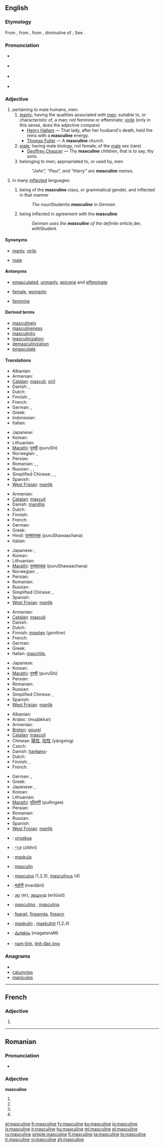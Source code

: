 {{wikipedia}}
==English==

===Etymology===
From {{etyl|fro}} {{term|masculin}}, from {{etyl|la}} {{term|masculinus}}, from {{term|masculus||male, manly}}, diminutive of {{term|mas||a male}}; See {{term|male}}.

===Pronunciation===
* {{a|RP}} {{IPA|/ˈmæskjʊlɪn/|/ˈmæskjəlɪn/}}
* {{a|US}} {{IPA|/ˈmæskjuːlɪn/|/ˈmæskjəlɪn/}}
* {{a|AusE}} {{IPA|/ˈmæskjələn/}}
* {{audio|en-us-masculine.ogg|Audio (US)}}

===Adjective===
{{en-adj}}

# pertaining to male humans, men:
## [[manly]]; having the qualities associated with [[man|men]]; suitable to, or characteristic of, a man; not feminine or effeminate; [[virile]] (only in this sense, does the adjective compare)
##* [[w:Henry Hallam|Henry Hallam]] — That lady, after her husband's death, held the reins with a '''masculine''' energy.
##* [[w:Thomas Fuller|Thomas Fuller]] — A '''masculine''' church.
## [[male]]; having male biology, not female; of the [[male]] sex (rare)
##* [[w:Geoffrey Chaucer|Geoffrey Chaucer]] — Thy '''masculine''' children, that is to say, thy sons.
## belonging to men; appropriated to, or used by, men
##: ''“John”, “Paul”, and “Harry” are '''masculine''' names.''
# {{grammar}} in many [[inflected]] languages:
## {{context|of a [[noun]]}} being of the '''masculine''' class, or grammatical gender, and inflected in that manner
##: ''The noun ''Student'' is '''masculine''' in German.''
## {{context|of some other parts of speech}} being inflected in agreement with the '''masculine'''
##: ''German uses the '''masculine''' of the definite article, ''der'', with ''Student''.''

====Synonyms====
* {{sense|having qualities of male gender}} [[manly]], [[virile]]
* {{sense|of the male sex}} [[male]]

====Antonyms====
* {{sense|having qualities of male gender}} [[emasculated]], [[unmanly]], [[epicene]] and [[effeminate]]
* {{sense|of the male sex}} [[female]], [[womanly]]
* {{sense|grammar}} [[feminine]]

====Derived terms====
* [[masculinely]]
* [[masculineness]]
* [[masculinity]]
* [[masculinization]]
* [[demasculinization]]
* [[emasculate]]

====Translations====
{{trans-top|having male qualities, not feminine or effeminate.}}
* Albanian: {{t-|sq|mashkullor|xs=Albanian}}
* Armenian: {{t-|hy|առնական|tr=aṙnakan}}
* [[Catalan]]: [[masculí]], [[viril]]
* Danish: {{t-|da|maskulin}}, {{t-|da|mandig}}
* Dutch: {{t+|nl|mannelijk}}
* Finnish: {{t-|fi|miehekäs}}, {{t-|fi|maskuliininen}}
* French: {{t+|fr|masculin}}
* German: {{t+|de|männlich}}, {{t+|de|maskulin}}
* Greek: {{t+|el|ανδρικός|m|tr=andrikós}}
* Indonesian: {{t-|id|maskulin|xs=Indonesian}}
* Italian: {{t-|it|masculino|m}}
{{trans-mid}}
* Japanese: {{t|ja|男性的な|tr=だんせいてきな}}
* Korean: {{t-|ko|남자 같은|tr=namja gateun|sc=Hang}}
* Lithuanian: {{t+|lt|vyriškas|xs=Lithuanian}}
* [[Marathi]]: [[पुरुषी]] (puruShi)
* Norwegian: {{t-|no|maskulin}},  {{t-|no|mandig}}
* Persian: {{t|fa|مردانه|tr=mardâna|xs=Persian}}
* Romanian: {{t-|ro|masculin}}, {{t+|ro|bărbătesc}}, {{t+|ro|viril}}
* Russian: {{t+|ru|мужской|tr=mužskój}}, {{t+|ru|мужеподобный|tr=mužepodóbnyj}}, {{t-|ru|маскулинный|tr=maskulínnyj}}
* Simplified Chinese: {{tø|zh-cn|男性的}},  {{tø|zh-cn|男子气的}},  {{tø|zh-cn|男子汉的}}
* Spanish: {{t+|es|masculino|m}}
* [[West Frisian]]: [[manlik]]
{{trans-bottom}}

{{trans-top|of the male sex; biologically male, not female; manly}}
* Armenian: {{t-|hy|արական|tr=arakan}}
* [[Catalan]]: [[masculí]]
* Danish: [[mandlig]]
* Dutch: {{t+|nl|mannelijk}}
* Finnish: {{t+|fi|miespuolinen}}
* French: {{t+|fr|masculin}}
* German: {{t+|de|männlich}}
* Greek: {{t+|el|αρσενικός|m|s|tr=arsenikós}}
* Hindi: [[पुरुषवाचक]] (puruShawaachana)
* Italian: {{t-|it|masculino|m}}
{{trans-mid}}
* Japanese: {{t-|ja|男らしい|tr=otokorashii}}, {{t|ja|男の|tr=otoko no}}
* Korean: {{t-|ko|남자다운|tr=namjadaun|sc=Hang}}
* Lithuanian: {{t+|lt|vyriškas|xs=Lithuanian}}
* [[Marathi]]: [[पुरुषवाचक]] (puruShawaachana)
* Norwegian: {{t-|no|maskulin}},  {{t-|no|mandig}}
* Persian: {{t+|fa|نر|tr=nar|xs=Persian}}
* Romanian: {{t-|ro|masculin}}
* Russian: {{t+|ru|мужской|tr=mužskój}}
* Simplified Chinese: {{tø|zh-cn|男的}},  {{tø|zh-cn|男性的}}
* Spanish: {{t+|es|masculino|m}}
* [[West Frisian]]: [[manlik]]
{{trans-bottom}}

{{trans-top|belonging to males; appropriated to, or used by, males}}
* Armenian: {{t|hy|տղամարդու|tr=tġamardu}}
* [[Catalan]]: [[masculí]]
* Danish: {{t-|da|maskulin}}
* Dutch: {{t+|nl|mannelijk}}
* Finnish: [[mies#Finnish|miesten]] (''genitive'')
* French: {{t+|fr|masculin}}
* German: {{t-|de|Männer-}}
* Greek: {{t+|el|ανδρικός|m|tr=andrikós}}
* Italian: [[maschile]],
{{trans-mid}}
* Japanese: {{t|ja|男性の|tr=だんせいの}}
* Korean: {{t-|ko|남자의|tr=namjaui|sc=Hang}}
* [[Marathi]]: [[पुरुषी]] (puruShi)
* Persian: {{t|fa|مردانه|tr=mardâna|xs=Persian}}
* Romanian: {{t-|ro|masculin}}
* Russian: {{t+|ru|мужской|tr=mužskój}}
* Simplified Chinese: {{tø|zh-cn|男的}},  {{tø|zh-cn|男性的}}
* Spanish: {{t+|es|masculino|m}}
* [[West Frisian]]: [[manlik]]
{{trans-bottom}}

{{trans-top|(''grammar'') of a noun being of the masculine class, of some other parts of speech being inflected in the masculine manner}}
* Albanian: {{t-|sq|mashkullor|xs=Albanian}}
* Arabic: {{Arab|[[مذكر]]}} (muḏákkar) {{m}}
* Armenian: {{t-|hy|արական|tr=arakan}}
* [[Breton]]: [[gourel]]
* [[Catalan]]: [[masculí]]
* Chinese: [[陽性]], [[阳性]] (yángxìng)
* Czech: {{t+|cs|mužský|m}}
* Danish: [[hankøn]]s-
* Dutch: {{t+|nl|mannelijk}}
* Finnish: {{t-|fi|maskuliininen}}, {{t+|fi|maskuliini|alt=maskuliini-}}
* French: {{t+|fr|masculin}}
{{trans-mid}}
* German: {{t+|de|männlich}}, {{t+|de|maskulin}}
* Greek: {{t+|el|αρσενικός|m|s|tr=arsenikós}}
* Japanese: {{t-|ja|男性名詞|tr=danseimeishi}}, {{t+|ja|男性|tr=dansei}}
* Korean: {{t+|ko|남성|tr=namseong|sc=Hang}}
* Lithuanian: {{t+|lt|vyriškas|xs=Lithuanian}}
* [[Marathi]]: [[पुल्लिंगी]] (pullingee)
* Persian: {{t|fa|مردانه|tr=mardâna|xs=Persian}}
* Romanian: {{t-|ro|masculin}}
* Russian: {{t+|ru|мужской|tr=mužskój}}
* Spanish: {{t+|es|masculino|m}}
* [[West Frisian]]: [[manlik]]
{{trans-bottom}}

{{checktrans-top}}
* {{ttbc|Esperanto}}: [[virseksa]]
* {{ttbc|Hebrew}}: [[זכרי|זִכְרִי]] (zikhrí) {{m}}
* {{ttbc|Ido}}: [[maskula]]
* {{ttbc|Interlingua}}: [[masculin]]
* {{ttbc|Latin}}: [[masculus]] (1,2,3), [[masculinus]] (4)
* {{ttbc|Marathi}}: [[मर्दानी]] (mardānī)
{{trans-mid}}
* {{ttbc|Mongolian}}: [[эр]] (er), [[эршүүд]] (eršüüd)
* {{ttbc|Portuguese}}: [[masculino]] {{m}}, [[masculina]] {{f}}
* {{ttbc|Scottish Gaelic}}: [[fearail]], [[fireannta]], [[fireann]]
* {{ttbc|Swedish}}: [[maskulin]] {{c}}, [[maskulint]] {{n}} (1,2,4)
* {{ttbc|Telugu}}: [[మగతనం]] (magatanaM)
* {{ttbc|Vietnamese}}: [[nam tính]], [[tính đàn ông]]
{{trans-bottom}}

===Anagrams===
* {{alphagram|aceilmnsu}}
* [[calumnies#English|calumnies]]
* [[manicules#English|manicules]]

----

==French==

===Adjective===
{{fr-adj-form}} {{f}}

# {{form of|feminine|masculin|lang=French}}

----

==Romanian==

===Pronunciation===
* {{IPA|[mas.ku'li.ne]|lang=ro}}

===Adjective===
'''masculine'''

# {{ro-form-adj|fp|n|masculin}}
# {{ro-form-adj|fp|a|masculin}}
# {{ro-form-adj|np|n|masculin}}
# {{ro-form-adj|np|a|masculin}}

[[el:masculine]]
[[fr:masculine]]
[[fy:masculine]]
[[ko:masculine]]
[[io:masculine]]
[[is:masculine]]
[[it:masculine]]
[[hu:masculine]]
[[ml:masculine]]
[[pl:masculine]]
[[ru:masculine]]
[[simple:masculine]]
[[fi:masculine]]
[[ta:masculine]]
[[te:masculine]]
[[tr:masculine]]
[[vi:masculine]]
[[zh:masculine]]